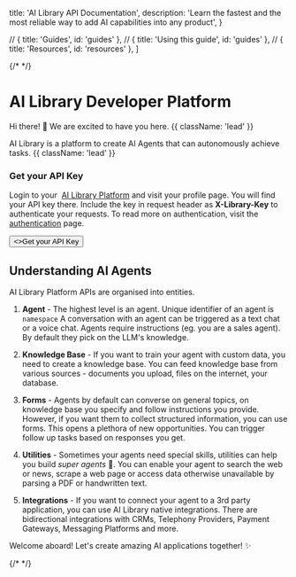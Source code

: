 
  title: 'AI Library API Documentation',
  description:
    'Learn the fastest and the most reliable way to add AI capabilities into any product',
}

  // { title: 'Guides', id: 'guides' },
  // { title: 'Using this guide', id: 'guides' },
  // { title: 'Resources', id: 'resources' },
]

{/* <HeroPattern /> */}

# AI Library Developer Platform

Hi there! 👋 We are excited to have you here. {{ className: 'lead' }}

AI Library is a platform to create AI Agents that can autonomously achieve tasks.  {{ className: 'lead' }}

### Get your API Key
Login to your  [AI Library Platform](https://ailibrary.ai/platform) and visit your profile page. You will find your API key there. 
Include the key in request header as **X-Library-Key** to authenticate your requests. To read more on authentication, visit the [authentication](/authentication) page.

<div className="not-prose mb-16 mt-6 flex gap-3">
  <Button href="https://ailibrary.ai/platform" arrow="right">
    <>Get your API Key</>
  </Button>
</div>

## Understanding AI Agents

AI Library Platform APIs are organised into entities.

1. **Agent** - The highest level is an agent. Unique identifier of an agent is `namespace` A conversation with an agent can be triggered as a text chat or a voice chat. Agents require instructions (eg. you are a sales agent). By default they pick on the LLM's knowledge.
    
2. **Knowledge Base** - If you want to train your agent with custom data, you need to create a knowledge base. You can feed knowledge base from various sources - documents you upload, files on the internet, your database.
    
3. **Forms** - Agents by default can converse on general topics, on knowledge base you specify and follow instructions you provide. However, if you want them to collect structured information, you can use forms. This opens a plethora of new opportunities. You can trigger follow up tasks based on responses you get.
    
4. **Utilities** - Sometimes your agents need special skills, utilities can help you build _super agents_ 💪. You can enable your agent to search the web or news, scrape a web page or access data otherwise unavailable by parsing a PDF or handwritten text.
    
5. **Integrations** - If you want to connect your agent to a 3rd party application, you can use AI Library native integrations. There are bidirectional integrations with CRMs, Telephony Providers, Payment Gateways, Messaging Platforms and more.
    

Welcome aboard! Let's create amazing AI applications together! ✨

{/* <Guides /> */}

<Resources />

